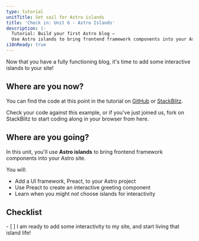 ```yaml
---
type: tutorial
unitTitle: Set sail for Astro islands
title: 'Check in: Unit 6 - Astro Islands'
description: |-
  Tutorial: Build your first Astro blog —
  Use Astro islands to bring frontend framework components into your Astro site
i18nReady: true
---
```



Now that you have a fully functioning blog, it's time to add some interactive islands to your site!

## Where are you now?

You can find the code at this point in the tutorial on [GitHub](https://github.com/withastro/blog-tutorial-demo/tree/unit-6/start) or
[StackBlitz](https://stackblitz.com/github/withastro/blog-tutorial-demo/tree/unit-6/start?file=src/pages/index.astro).

Check your code against this example, or if you've just joined us, fork on StackBlitz to start coding along in your browser from here.

## Where are you going?

In this unit, you'll use **Astro islands** to bring frontend framework components into your Astro site. 

You will:
- Add a UI framework, Preact, to your Astro project
- Use Preact to create an interactive greeting component
- Learn when you might _not_ choose islands for interactivity


<Box icon="check-list">

## Checklist

<Checklist key="interactivity">
- [ ] I am ready to add some interactivity to my site, and start living that island life!
</Checklist>
</Box>
